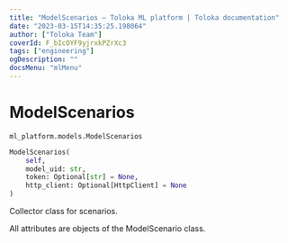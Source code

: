 ```yaml
---
title: "ModelScenarios — Toloka ML platform | Toloka documentation"
date: "2023-03-15T14:35:25.198064"
author: ["Toloka Team"]
coverId: F_bIcOYF9yjrxkPZrXc3
tags: ["engineering"]
ogDescription: ""
docsMenu: "mlMenu"
---
```


# ModelScenarios

`ml_platform.models.ModelScenarios`

```python
ModelScenarios(
    self,
    model_uid: str,
    token: Optional[str] = None,
    http_client: Optional[HttpClient] = None
)
```

Collector class for scenarios.

All attributes are objects of the ModelScenario class.